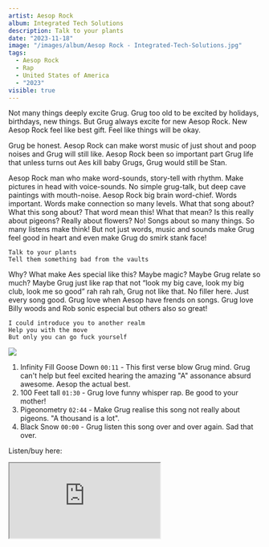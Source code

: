 ```yaml
---
artist: Aesop Rock
album: Integrated Tech Solutions
description: Talk to your plants
date: "2023-11-18"
image: "/images/album/Aesop Rock - Integrated-Tech-Solutions.jpg"
tags:
  - Aesop Rock
  - Rap
  - United States of America
  - "2023"
visible: true
---
```


Not many things deeply excite Grug. Grug too old to be excited by holidays, birthdays, new things. But Grug always excite for new Aesop Rock. New Aesop Rock feel like best gift. Feel like things will be okay.

Grug be honest. Aesop Rock can make worst music of just shout and poop noises and Grug will still like. Aesop Rock been so important part Grug life that unless turns out Aes kill baby Grugs, Grug would still be Stan.

Aesop Rock man who make word-sounds, story-tell with rhythm. Make pictures in head with voice-sounds. No simple grug-talk, but deep cave paintings with mouth-noise. Aesop Rock big brain word-chief. Words important. Words make connection so many levels. What that song about? What this song about? That word mean this! What that mean? Is this really about pigeons? Really about flowers? No! Songs about so many things. So many listens make think! But not just words, music and sounds make Grug feel good in heart and even make Grug do smirk stank face!

`Talk to your plants` <br/>
`Tell them something bad from the vaults`

Why? What make Aes special like this? Maybe magic? Maybe Grug relate so much? Maybe Grug just like rap that not “look my big cave, look my big club, look me so good” rah rah rah, Grug not like that. No filler here. Just every song good. Grug love when Aesop have frends on songs. Grug love Billy woods and Rob sonic especial but others also so great!

`I could introduce you to another realm` <br />
`Help you with the move` <br />
`But only you can go fuck yourself`

<img src="\images\album\Aesop Rock - Integrated-Tech-Solutions - Aes.jpg" />

1.  Infinity Fill Goose Down `00:11` - This first verse blow Grug mind. Grug can't help but feel excited hearing the amazing "A" assonance absurd awesome. Aesop the actual best.
1.  100 Feet tall `01:30` - Grug love funny whisper rap. Be good to your mother!
1.  Pigeonometry `02:44` - Make Grug realise this song not really about pigeons. "A thousand is a lot".
1.  Black Snow `00:00` - Grug listen this song over and over again. Sad that over.

Listen/buy here:

<iframe
  style={{ border: "0", width: "350px", height: "1055px" }}
  src="https://bandcamp.com/EmbeddedPlayer/album=154091511/size=large/bgcol=333333/linkcol=ffffff/transparent=true/"
  seamless>
  <a href="https://aesoprock.bandcamp.com/album/integrated-tech-solutions">
    Integrated Tech Solutions by Aesop Rock
  </a>
</iframe>
